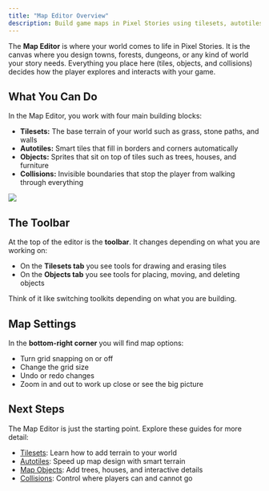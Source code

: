 ```yaml
---
title: "Map Editor Overview"
description: Build game maps in Pixel Stories using tilesets, autotiles, objects, and collisions. Learn the tools to design worlds players will explore.
---
```


The **Map Editor** is where your world comes to life in Pixel Stories. It is the canvas where you design towns, forests, dungeons, or any kind of world your story needs. Everything you place here (tiles, objects, and collisions) decides how the player explores and interacts with your game.

## What You Can Do

In the Map Editor, you work with four main building blocks:

- **Tilesets:** The base terrain of your world such as grass, stone paths, and walls
- **Autotiles:** Smart tiles that fill in borders and corners automatically
- **Objects:** Sprites that sit on top of tiles such as trees, houses, and furniture
- **Collisions:** Invisible boundaries that stop the player from walking through everything

![](../../../assets/docs-images/map-editor/image.png)

## The Toolbar

At the top of the editor is the **toolbar**. It changes depending on what you are working on:

- On the **Tilesets tab** you see tools for drawing and erasing tiles
- On the **Objects tab** you see tools for placing, moving, and deleting objects

Think of it like switching toolkits depending on what you are building.

## Map Settings

In the **bottom-right corner** you will find map options:

- Turn grid snapping on or off
- Change the grid size
- Undo or redo changes
- Zoom in and out to work up close or see the big picture

## Next Steps

The Map Editor is just the starting point. Explore these guides for more detail:

- [Tilesets](./tilesets): Learn how to add terrain to your world
- [Autotiles](./autotile): Speed up map design with smart terrain
- [Map Objects](./objects): Add trees, houses, and interactive details
- [Collisions](./collisions): Control where players can and cannot go
